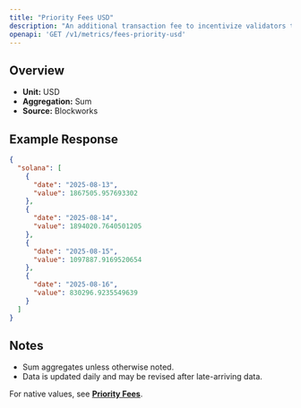 ```yaml
---
title: "Priority Fees USD"
description: "An additional transaction fee to incentivize validators to prioritize and execute transactions."
openapi: 'GET /v1/metrics/fees-priority-usd'
---
```


## Overview

- **Unit:** USD
- **Aggregation:** Sum
- **Source:** Blockworks

## Example Response

```json
{
  "solana": [
    {
      "date": "2025-08-13",
      "value": 1867505.957693302
    },
    {
      "date": "2025-08-14",
      "value": 1894020.7640501205
    },
    {
      "date": "2025-08-15",
      "value": 1097887.9169520654
    },
    {
      "date": "2025-08-16",
      "value": 830296.9235549639
    }
  ]
}
```

## Notes
- Sum aggregates unless otherwise noted.
- Data is updated daily and may be revised after late-arriving data.


<Note>For native values, see **[Priority Fees](./fees-priority)**.</Note>